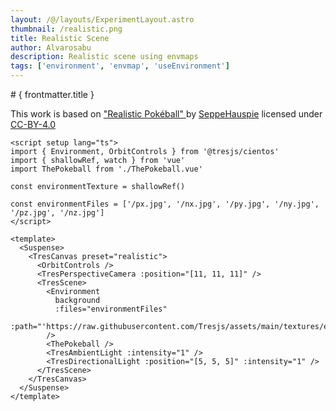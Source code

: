 ```yaml
---
layout: /@/layouts/ExperimentLayout.astro
thumbnail: /realistic.png
title: Realistic Scene
author: Alvarosabu
description: Realistic scene using envmaps
tags: ['environment', 'envmap', 'useEnvironment']
---
```



<TheExperience client:only />

<TheInfo >
# { frontmatter.title }

This work is based on ["Realistic Pokéball" ](https://sketchfab.com/3d-models/realistic-pokeball-9eb80f026a8947fda580abd229d4f9c8) by [SeppeHauspie](https://sketchfab.com/SeppeHauspie) licensed under [CC-BY-4.0](http://creativecommons.org/licenses/by/4.0/)

```vue
<script setup lang="ts">
import { Environment, OrbitControls } from '@tresjs/cientos'
import { shallowRef, watch } from 'vue'
import ThePokeball from './ThePokeball.vue'

const environmentTexture = shallowRef()

const environmentFiles = ['/px.jpg', '/nx.jpg', '/py.jpg', '/ny.jpg', '/pz.jpg', '/nz.jpg']
</script>

<template>
  <Suspense>
    <TresCanvas preset="realistic">
      <OrbitControls />
      <TresPerspectiveCamera :position="[11, 11, 11]" />
      <TresScene>
        <Environment
          background
          :files="environmentFiles"
          :path="'https://raw.githubusercontent.com/Tresjs/assets/main/textures/environmentMap'"
        />
        <ThePokeball />
        <TresAmbientLight :intensity="1" />
        <TresDirectionalLight :position="[5, 5, 5]" :intensity="1" />
      </TresScene>
    </TresCanvas>
  </Suspense>
</template>
```

</TheInfo>
